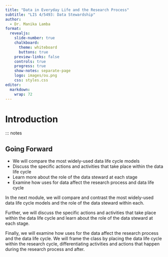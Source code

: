 ```yaml
---
title: "Data in Everyday Life and the Research Process"
subtitle: "LIS 4/5493: Data Stewardship"
author: 
  - Dr. Manika Lamba
format:
  revealjs: 
    slide-number: true
    chalkboard: 
      theme: whiteboard
      buttons: true
    preview-links: false
    controls: true
    progress: true
    show-notes: separate-page
    logo: images/ou.png
    css: styles.css
editor: 
  markdown: 
    wrap: 72
---
```


# Introduction

::: notes


## Going Forward 

- We will compare the most widely-used data life cycle models
- Discuss the specific actions and activities that take place within the data life cycle
- Learn more about the role of the data steward at each stage
- Examine how uses for data affect the research process and data life cycle

::: notes
In the next module, we will compare and contrast the most widely-used
data life cycle models and the role of the data steward within each.

Further, we will discuss the specific actions and activities that take
place within the data life cycle and learn about the role of the data
steward at each stage.

Finally, we will examine how uses for the data affect the research
process and the data life cycle. We will frame the class by placing the
data life cycle within the research cycle, differentiating activities
and actions that happen during the research process and after.
:::
